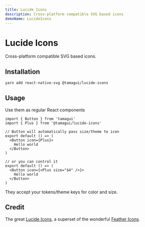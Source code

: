 ```yaml
---
title: Lucide Icons
description: Cross-platform compatible SVG based icons
demoName: LucideIcons
---
```


# Lucide Icons

<Description>Cross-platform compatible SVG based icons.</Description>

<HeroContainer noPad>
  <LucideIconsDemo />
</HeroContainer>

## Installation

```sh
yarn add react-native-svg @tamagui/lucide-icons
```

## Usage

Use them as regular React components

```tsx
import { Button } from 'tamagui'
import { Plus } from '@tamagui/lucide-icons'

// Button will automatically pass size/theme to icon
export default () => (
  <Button icon={Plus}>
    Hello world
  </Button>
)

// or you can control it
export default () => (
  <Button icon={<Plus size="$4" />}>
    Hello world
  </Button>
)
```

They accept your tokens/theme keys for color and size.

## Credit

The great [Lucide Icons](https://lucide.dev/), a superset of the wonderful [Feather Icons](https://feathericons.com/).
